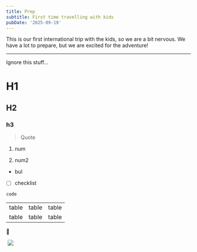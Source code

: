 ```yaml
---
title: Prep
subtitle: First time travelling with kids
pubDate: '2025-09-19'
---
```



This is our first international trip with the kids, so we are a bit nervous. We have a lot to prepare, but we are excited for the adventure!

---

Ignore this stuff...

# H1

## H2

### h3

> Quote

1. num

2. num2

* bul

* [ ] checklist

```text
code
```

|       |       |       |
| ----- | ----- | ----- |
| table | table | table |
| table | table | table |

🙂

<Grid>
  <Img src="ii3xxlta51f1iv8qnwuy.jpg" alt="" />
  <Img src="2019-taiwan-vietnam/4c59e72de5c3464a9f234d8fffe66a71.jpg" />
</Grid>
